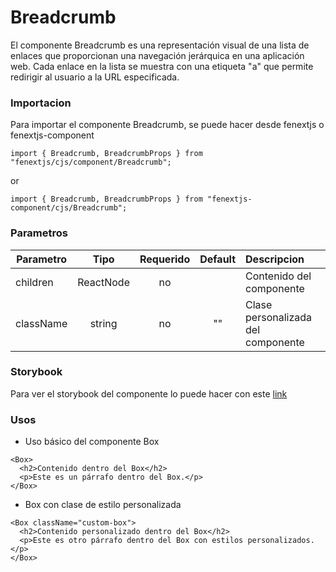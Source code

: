 # Breadcrumb

El componente Breadcrumb es una representación visual de una lista de enlaces que proporcionan una navegación jerárquica en una aplicación web. Cada enlace en la lista se muestra con una etiqueta "a" que permite redirigir al usuario a la URL especificada.

### Importacion

Para importar el componente Breadcrumb, se puede hacer desde fenextjs o fenextjs-component

```tsx copy
import { Breadcrumb, BreadcrumbProps } from "fenextjs/cjs/component/Breadcrumb";
```

or

```tsx copy
import { Breadcrumb, BreadcrumbProps } from "fenextjs-component/cjs/Breadcrumb";
```

### Parametros

| Parametro |   Tipo    | Requerido | Default | Descripcion                        |
| --------- | :-------: | :-------: | :-----: | :--------------------------------- |
| children  | ReactNode |    no     |         | Contenido del componente           |
| className |  string   |    no     |   ""    | Clase personalizada del componente |

### Storybook

Para ver el storybook del componente lo puede hacer con este [link](https://fenextjs-component-storybook.vercel.app/?path=/story/box-box--index)

### Usos

- Uso básico del componente Box

```tsx copy
<Box>
  <h2>Contenido dentro del Box</h2>
  <p>Este es un párrafo dentro del Box.</p>
</Box>
```

- Box con clase de estilo personalizada

```tsx copy
<Box className="custom-box">
  <h2>Contenido personalizado dentro del Box</h2>
  <p>Este es otro párrafo dentro del Box con estilos personalizados.</p>
</Box>
```
